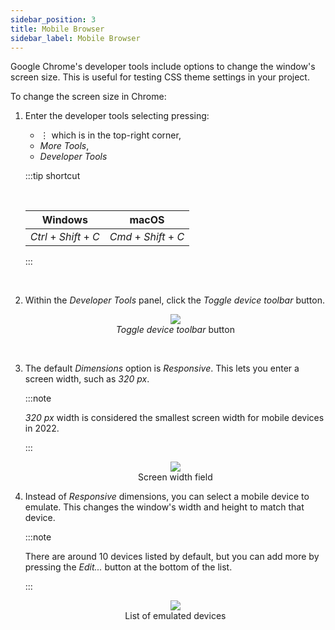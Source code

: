```yaml
---
sidebar_position: 3
title: Mobile Browser
sidebar_label: Mobile Browser
---
```


Google Chrome's developer tools include options to change the window's screen size.
This is useful for testing CSS theme settings in your project.

To change the screen size in Chrome:

1.  Enter the developer tools selecting pressing:

    - ⋮ which is in the top-right corner,
    - _More Tools_,
    - _Developer Tools_

    :::tip shortcut

    <br />

    |        Windows         |         macOS         |
    | :--------------------: | :-------------------: |
    | _Ctrl_ + _Shift_ + _C_ | _Cmd_ + _Shift_ + _C_ |

    :::

    <br />

2.  Within the _Developer Tools_ panel, click the _Toggle device toolbar_ button.

    <figure>
      <center>
        <img src="/img/web_development_images/chrome_screensize_markup_1.png" />
        <figcaption>
          <em>Toggle device toolbar</em> button
        </figcaption>
      </center>
    </figure>

    <br />

3.  The default _Dimensions_ option is _Responsive_.
    This lets you enter a screen width, such as _320 px_.

    :::note

    _320 px_ width is considered the smallest screen width for mobile devices in 2022.

    :::

    <figure>
      <center>
        <img src="/img/web_development_images/chrome_screensize_markup_2.png" />
        <figcaption>Screen width field</figcaption>
      </center>
    </figure>

4.  Instead of _Responsive_ dimensions, you can select a mobile device to emulate.
    This changes the window's width and height to match that device.

    :::note

    There are around 10 devices listed by default, but you can add more by pressing the _Edit..._ button at the bottom of the list.

    :::

    <figure>
      <center>
        <img src="/img/web_development_images/chrome_screensize_markup_3.png" />
        <figcaption>List of emulated devices</figcaption>
      </center>
    </figure>
